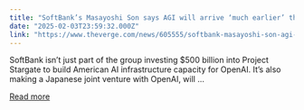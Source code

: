 ```yaml
---
title: "SoftBank’s Masayoshi Son says AGI will arrive ‘much earlier’ than he thought"
date: "2025-02-03T23:59:32.000Z"
link: "https://www.theverge.com/news/605555/softbank-masayoshi-son-agi-cristal-intelligence-openai"
---
```


SoftBank isn’t just part of the group investing $500 billion into Project Stargate to build American AI infrastructure capacity for OpenAI. It’s also making a Japanese joint venture with OpenAI, will ...

[Read more](https://www.theverge.com/news/605555/softbank-masayoshi-son-agi-cristal-intelligence-openai)
